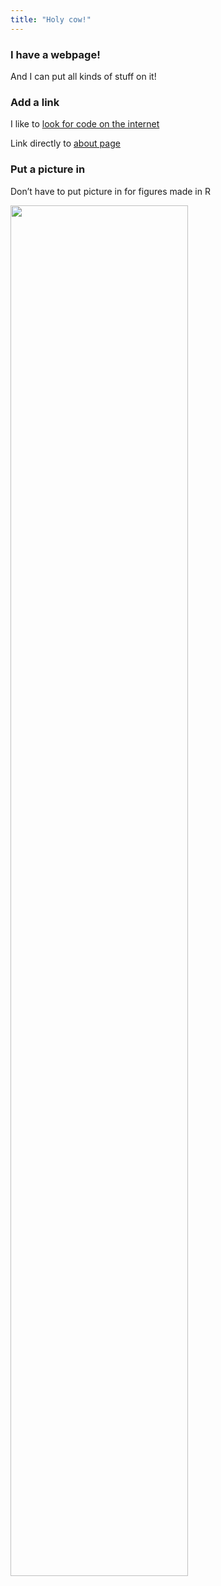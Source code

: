 ```yaml
---
title: "Holy cow!"
---
```


### I have a webpage!

And I can put all kinds of stuff on it!


### Add a link
I like to [look for code on the internet](https://www.google.com)

Link directly to [about page](about.html)

### Put a picture in

Don't have to put picture in for figures made in R

<img src="images/heres_my_dog.png" style="width:75%">

























